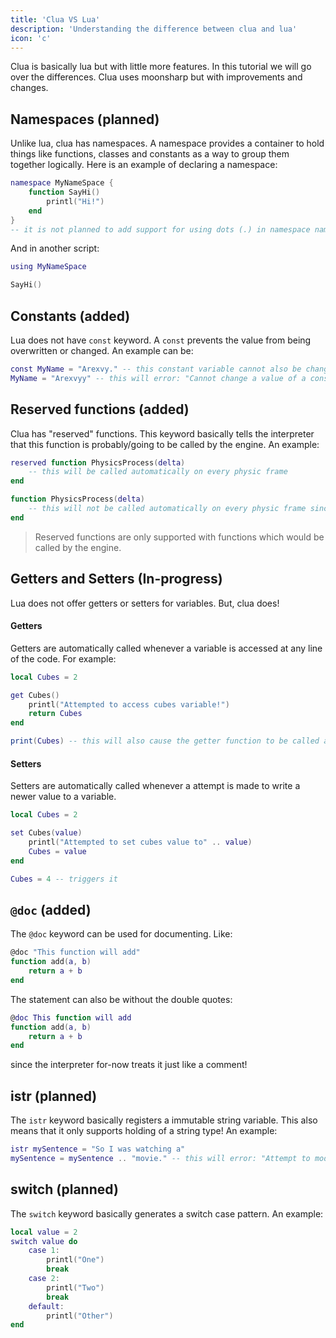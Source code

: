 ```yaml
---
title: 'Clua VS Lua'
description: 'Understanding the difference between clua and lua'
icon: 'c'
---
```


Clua is basically lua but with little more features. In this tutorial we will go over the differences. Clua uses moonsharp but with improvements and changes.

## Namespaces (planned)
Unlike lua, clua has namespaces. A namespace provides a container to hold things like functions, classes and constants as a way to group them together logically. Here is an example of declaring a namespace:
```lua script1.clua
namespace MyNameSpace {
    function SayHi() 
        printl("Hi!")
    end
}
-- it is not planned to add support for using dots (.) in namespace names
```

And in another script:
```lua script2.clua
using MyNameSpace

SayHi()
```

## Constants (added)
Lua does not have `const` keyword. A `const` prevents the value from being overwritten or changed. An example can be:
```lua
const MyName = "Arexvy." -- this constant variable cannot also be changed by other scripts
MyName = "Arexvyy" -- this will error: "Cannot change a value of a constant variable."
```

## Reserved functions (added)
Clua has "reserved" functions. This keyword basically tells the interpreter that this function is probably/going to be called by the engine. An example:
```lua
reserved function PhysicsProcess(delta)
    -- this will be called automatically on every physic frame
end

function PhysicsProcess(delta)
    -- this will not be called automatically on every physic frame since it is not a reserved function
end
```
> Reserved functions are only supported with functions which would be called by the engine.

## Getters and Setters (In-progress)
Lua does not offer getters or setters for variables. But, clua does!

#### Getters
Getters are automatically called whenever a variable is accessed at any line of the code. For example:
```lua
local Cubes = 2

get Cubes()
    printl("Attempted to access cubes variable!")
    return Cubes
end

print(Cubes) -- this will also cause the getter function to be called automatically! So "Attempted to access cubes variable!" will be printed too!
```

#### Setters 
Setters are automatically called whenever a attempt is made to write a newer value to a variable.
```lua
local Cubes = 2

set Cubes(value)
    printl("Attempted to set cubes value to" .. value)
    Cubes = value
end

Cubes = 4 -- triggers it
```

## `@doc` (added)
The `@doc` keyword can be used for documenting.
Like:
```lua
@doc "This function will add"
function add(a, b)
    return a + b
end
```

The statement can also be without the double quotes:
```lua
@doc This function will add
function add(a, b)
    return a + b
end
```
since the interpreter for-now treats it just like a comment!

## istr (planned)
The `istr` keyword basically registers a immutable string variable. This also means that it only supports holding of a string type! 
An example:
```lua
istr mySentence = "So I was watching a"
mySentence = mySentence .. "movie." -- this will error: "Attempt to modify an immutable string"
```

## switch (planned)
The `switch` keyword basically generates a switch case pattern. An example:
```lua
local value = 2
switch value do
    case 1:
        printl("One")
        break
    case 2:
        printl("Two")
        break
    default:
        printl("Other")
end
```